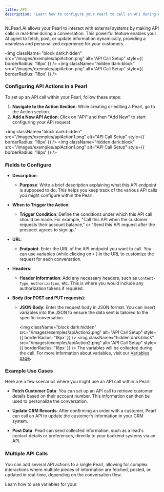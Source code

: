 ```yaml
---
title: API
description: 'Learn how to configure your Pearl to call an API during a live conversation.'
---
```


NLPearl.AI allows your Pearl to interact with external systems by making API calls in real-time during a conversation. This powerful feature enables your AI agent to fetch, post, or update information dynamically, providing a seamless and personalized experience for your customers.

<img
  className="block dark:hidden"
  src="/images/exemples/apiAction.png"
  alt="API Call Setup"
  style={{ borderRadius: '18px' }}
/>
<img
  className="hidden dark:block"
  src="/images/exemples/apiAction.png"
  alt="API Call Setup"
  style={{ borderRadius: '18px' }}
/>

### Configuring API Actions in a Pearl

To set up an API call within your Pearl, follow these steps:

1. **Navigate to the Action Section**: While creating or editing a Pearl, go to the Action section.
2. **Add a New API Action**: Click on "API" and then "Add New" to start configuring your API request.

<img
  className="block dark:hidden"
  src="/images/exemples/apiAction1.png"
  alt="API Call Setup"
  style={{ borderRadius: '18px' }}
/>
<img
  className="hidden dark:block"
  src="/images/exemples/apiAction1.png"
  alt="API Call Setup"
  style={{ borderRadius: '18px' }}
/>
### Fields to Configure

- **Description**: 
  - **Purpose**: Write a brief description explaining what this API endpoint is supposed to do. This helps you keep track of the various API calls you might configure within the Pearl.

- **When to Trigger the Action**: 
  - **Trigger Condition**: Define the conditions under which this API call should be made. For example, "Call this API when the customer requests their account balance," or "Send this API request after the prospect agrees to sign up."

- **URL**: 
  - **Endpoint**: Enter the URL of the API endpoint you want to call. You can use variables (while clicking on `+` ) in the URL to customize the request for each conversation.

- **Headers**: 
  - **Header Information**: Add any necessary headers, such as `Content-Type`, `Authorization`, etc. This is where you would include any authorization tokens if required.

- **Body (for POST and PUT requests)**: 
  - **JSON Body**: Enter the request body in JSON format. You can insert variables into the JSON to ensure the data sent is tailored to the specific conversation.


	<img
	  className="block dark:hidden"
	  src="/images/exemples/apiAction2.png"
	  alt="API Call Setup"
	  style={{ borderRadius: '18px' }}
	/>
	<img
	  className="hidden dark:block"
	  src="/images/exemples/apiAction2.png"
	  alt="API Call Setup"
	  style={{ borderRadius: '18px' }}
	/>
	The variables will be collected during the call. For more information about variables, visit our [Variables page](/pages/variables).

### Example Use Cases

Here are a few scenarios where you might use an API call within a Pearl:

- **Fetch Customer Data**: You can set up an API call to retrieve customer details based on their account number. This information can then be used to personalize the conversation.

- **Update CRM Records**: After confirming an order with a customer, Pearl can call an API to update the customer’s information in your CRM system.

- **Post Data**: Pearl can send collected information, such as a lead's contact details or preferences, directly to your backend systems via an API.

### Multiple API Calls

You can add several API actions to a single Pearl, allowing for complex interactions where multiple pieces of information are fetched, posted, or updated in real-time, depending on the conversation flow.

<CardGroup cols={1}>
  <Card
    title="Variables"
    icon="puzzle-piece"
    href="/pages/variables"
  >
    Learn how to use variables for your.
  </Card>
</CardGroup>